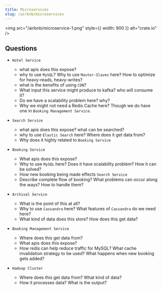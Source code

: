 ```yaml
---
title: Microservices
slug: /airbnb/microservices
---
```


<img src="/airbnb/microservice-1.png" style={{ width: 900 }} alt="crate.io" />

## Questions

- `Hotel Service`

  - what apis does this expose?
  - why to use `MySQL`? Why to use `Master-Slaves` here? How to optimize for heavy-reads, heavy-writes?
  - what is the benefits of using `CDN`?
  - What input this service might produce to kafka? who will consume it?
  - Do we have a scalability problem here? why?
  - Why we might not need a Redis Cache here? Though we do have one in `Booking Management Service`.

- `Search Service`

  - what apis does this expose? what can be searched?
  - why to use `Elastic Search` here? Where does it get data from?
  - Why does it highly related to `Booking Service`

- `Booking Service`

  - What apis does this expose?
  - Why to use `MySQL` here? Does it have scalability problem? How it can be solved?
  - How new booking being made effects `Search Service`
  - Describe complete flow of booking? What problems can occur along the ways? How to handle them?

- `Archival Service`

  - What is the point of this at all?
  - Why to use `Cassandra` here? What features of `Cassandra` do we need here?
  - What kind of data does this store? How does this get data?

- `Booking Management Service`

  - Where does this get data from?
  - What apis does this expose?
  - How redis can help reduce traffic for MySQL? What cache invalidation strategy to be used? What happens when new booking gets added?

- `Hadoop Cluster`
  - Where does this get data from? What kind of data?
  - How it processes data? What is the output?
